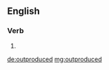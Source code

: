 ==English==

===Verb===
{{head|en|verb form}}

# {{en-past of|outproduce}}

[[de:outproduced]]
[[mg:outproduced]]